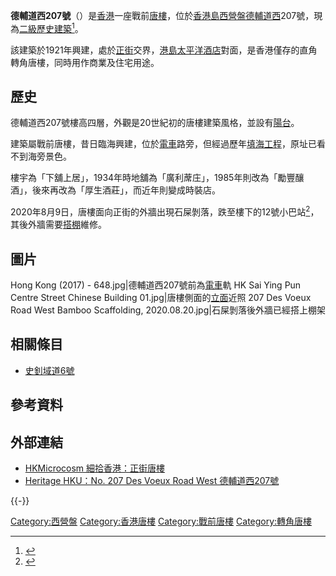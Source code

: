 {{Infobox tong lau
| name                 = 德輔道西207號 <br> 207 Des Voeux Road West
| image1               = 西營盤 Sai Ying Pun 德輔道西207號 207 Des Voeux Road West, 2018.jpg
| image_size           = 280px
| caption1             = 德輔道西207號（2018年）
| image2               = 
| caption2             = 
| pushpin_map          = Hong Kong
| map_size             = 280px
| map_dot_label        = 西營盤
| pushpin_map_caption  = 德輔道西207號在香港内的位置
| address              = [[西營盤|西營盤]][[德輔道西|德輔道西]]207號
| country              = {{HK}}
| coordinates          = {{coord|22|17|17|N|114|08|32|E|type:landmark|display=inline, title}}
| built_year           = 1921年
| architect            = 
| floor                = 4
| group                = 單幢
| corner               = 直角
| column               = 2條
| grading              = [[香港二級歷史建築|香港二級歷史建築]]
}}
'''德輔道西207號'''（{{lang-en|207 Des Voeux Road West}}）是[[香港|香港]]一座戰前[[唐樓|唐樓]]，位於[[香港島|香港島]][[西營盤|西營盤]][[德輔道西|德輔道西]]207號，現為[[香港二級歷史建築|二級歷史建築]]<ref>{{Cite web|title=1,444幢歷史建築名單和評估結果 (截至二Ｏ一九年六月十三日)|url=http://www.aab.gov.hk/form/AAB-SM-chi.pdf|accessdate=2019-07-08|author=古物諮詢委員會秘書處|date=2019-06-13|format=PDF|publisher=古物古蹟辦事處|language=|archive-date=2018-06-18|archive-url=https://web.archive.org/web/20180618060809/http://www.aab.gov.hk/form/AAB-SM-chi.pdf|dead-url=yes}}</ref>。

該建築於1921年興建，處於[[正街|正街]]交界，[[港島太平洋酒店|港島太平洋酒店]]對面，是香港僅存的直角轉角唐樓，同時用作商業及住宅用途。

== 歷史 ==
德輔道西207號樓高四層，外觀是20世紀初的唐樓建築風格，並設有[[露臺|陽台]]。

建築屬戰前唐樓，昔日臨海興建，位於[[香港電車|電車]]路旁，但經過歷年[[香港填海工程|填海工程]]，原址已看不到海旁景色。

樓宇為「下舖上居」，1934年時地舖為「廣利蓆庄」，1985年則改為「勵豐釀酒」，後來再改為「厚生酒莊」，而近年則變成時裝店。

2020年8月9日，唐樓面向正街的外牆出現石屎剝落，跌至樓下的12號小巴站<ref>{{Cite web|title=「突發消息：正街12號小巴站⋯⋯」|url=https://www.facebook.com/napowong.hk/posts/321699382515428|accessdate=2020-09-07|author=西營盤 黃永志 Napo Wong|date=2020-08-09|format=Facebook 帖子|publisher=|language=}}</ref>，其後外牆需要[[搭棚|搭棚]]維修。

==圖片==
<gallery mode=packed heights=150px style="text-align:left">
Hong Kong (2017) - 648.jpg|德輔道西207號前為[[香港電車|電車]]軌
HK Sai Ying Pun Centre Street Chinese Building 01.jpg|唐樓側面的[[立面|立面]]近照
207 Des Voeux Road West Bamboo Scaffolding, 2020.08.20.jpg|石屎剝落後外牆已經搭上棚架
</gallery>

==相關條目==
*[[史釗域道6號|史釗域道6號]]

==參考資料==
{{reflist}}

==外部連結==
{{stack begin | align=center}}{{commonscat|207 Des Voeux Road West}}{{stack end}}
*[https://microhk.wordpress.com/2016/05/15/%E6%AD%A3%E8%A1%97%E5%94%90%E6%A8%93-tong-lau-walk-up-on-centre-street/ HKMicrocosm 細拾香港：正街唐樓] {{Wayback|url=https://microhk.wordpress.com/2016/05/15/%E6%AD%A3%E8%A1%97%E5%94%90%E6%A8%93-tong-lau-walk-up-on-centre-street/ |date=20190403204426 }}
*[https://web.archive.org/web/20181017002008/http://heritage.hku.hk/hongkong/reports/e3bc6777-6593-418c-a76a-aaff0fa93226 Heritage HKU：No. 207 Des Voeux Road West 德輔道西207號]

{{-}}
{{香港二級歷史建築}}
{{香港轉角唐樓|state=expanded}}

[[Category:西營盤|Category:西營盤]]
[[Category:香港唐樓|Category:香港唐樓]]
[[Category:戰前唐樓|Category:戰前唐樓]]
[[Category:轉角唐樓|Category:轉角唐樓]]